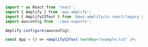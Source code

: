 ```jsx
import * as React from 'react';
import { Amplify } from 'aws-amplify';
import { AmplifyS3Text } from '@aws-amplify/ui-react/legacy';
import awsconfig from './aws-exports';

Amplify.configure(awsconfig);

const App = () => <AmplifyS3Text textKey="example.txt" />;
```
